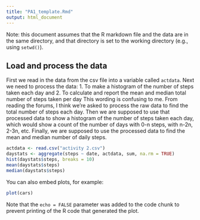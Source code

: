 ```yaml
---
title: "PA1_template.Rmd"
output: html_document
---
```


Note: this document assumes that the R markdown file and the data are in the same directory, and that directory is set to the working directory (e.g., using `setwd()`).

## Load and process the data
First we read in the data from the csv file into a variable called `actdata`. Next we need to process the data:
1. To make a histogram of the number of steps taken each day and
2. To calculate and report the mean and median total number of steps taken per day
This wording is confusing to me. From reading the forums, I think we're asked to process the raw data to find the total number of steps each day. Then we are supposed to use that processed data to show a histogram of the number of steps taken each day, which would show a count of the number of days with 0-n steps, with n-2n, 2-3n, etc. Finally, we are supposed to use the processed data to find the mean and median number of daily steps.

```r
actdata <- read.csv("activity 2.csv")
daystats <- aggregate(steps ~ date, actdata, sum, na.rm = TRUE)
hist(daystats$steps, breaks = 10)
mean(daystats$steps)
median(daystats$steps)

```

You can also embed plots, for example:

```r
plot(cars)
```

Note that the `echo = FALSE` parameter was added to the code chunk to prevent printing of the R code that generated the plot.
